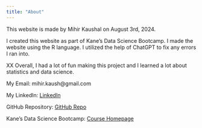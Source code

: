 ```yaml
---
title: "About"
---
```


This website is made by Mihir Kaushal on August 3rd, 2024. 

I created this website as part of Kane's Data Science Bootcamp. I made the website using the R language. I utilized the help of ChatGPT to fix any errors I ran into. 

XX Overall, I had a lot of fun making this project and I learned a lot about statistics and data science. 


My Email: mihir.kaush@gmail.com  <br />

My LinkedIn: [LinkedIn](https://www.linkedin.com/in/mihir-kaushal/) <br />

GitHub Repository: [GitHub Repo](https://github.com/MihirKaushal/drug-memory-test) <br />

Kane's Data Science Bootcamp: [Course Homepage](https://bootcamp.davidkane.info/)
